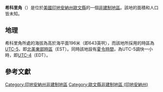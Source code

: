 {{noteTA
|G1=USState
|G2=地名
|G3=Unit
}}
{{Infobox settlement
|official_name            = 希科里角
|native_name = Hickory Corner
|settlement_type          = [[非建制地區|非建制地區]]
|image_skyline            = 
|imagesize                = 
|pushpin_map              = USA Indiana
|pushpin_label            = 希科里角
|pushpin_label_position   = top
|pushpin_map_caption      = 希科里角在印地安納州的位置
|subdivision_type         = [[世界政區索引|國家]]
|subdivision_type1        = [[美国州份|州份]]
|subdivision_type2        = [[印地安納州行政区划|縣]]
|subdivision_name         = [[美国|美国]]
|subdivision_name1        = [[印地安納州|印地安納州]]
|subdivision_name2        = [[歐文縣_(印地安納州)|歐文縣]]
|elevation_ft             = 643
|elevation_m              = 196
|area_total_km2           = 
|area_total_sq_mi         = 
|area_land_km2            = 
|area_land_sq_mi          = 
|area_water_km2           = 
|area_water_sq_mi         = 
|population_as_of         = 2010
|population_footnotes     = 
|population_total         = 
|population_metro         = 
|population_density_km2   = auto
|population_density_sq_mi = auto
|timezone                 = [[北美东部时区|北美东部时区]]
|utc_offset               = -5
|coordinates              = {{coord|39|18|18|N|87|02|40|W|display=inline,title}}
| coor_pinpoint           = 
| coordinates_footnotes   = 
|timezone_DST             = EDT
|utc_offset_DST           = -4
|postal_code_type         = [[美國郵區編號|郵區編號]]
|postal_code              = 47427
|area_code                = {{link-en|电话区号812|Area code 812|812}}
|blank_name = [[地名信息系统|GNIS ID]]
|blank_info = 436098<ref name="GNIS">{{cite gnis|436098|Hickory Corner}}</ref>
}}
'''希科里角'''（{{lang-en|Hickory Corner}}）是位於[[美國|美國]][[印地安納州|印地安納州]][[歐文縣_(印地安納州)|歐文縣]]的一個[[非建制地區|非建制地區]]。該地的面積和人口皆未知。

== 地理 ==
希科里角所處的海拔為高於海平面196米（即643英呎），而該地所採用的時區為[[UTC-5|UTC-5]]，即[[北美東部時區|北美東部時區]]（EST）。同時該地設有[[夏令時間|夏令時間]]，為UTC-5調快一小時，即[[UTC-4|UTC-4]]（EDT）。

== 參考文獻 ==
{{reflist}}

{{歐文縣 (印地安納州)}}

{{DEFAULTSORT:Hickory Corner}}
[[Category:印地安納州非建制地區|Category:印地安納州非建制地區]]
[[Category:歐文縣非建制地區_(印地安納州)|Category:歐文縣非建制地區 (印地安納州)]]

{{Indiana-geo-stub}}
